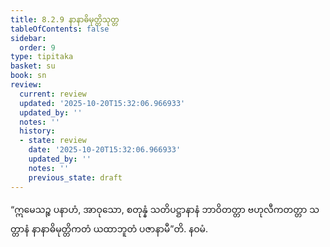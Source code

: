 ```yaml
---
title: 8.2.9 နာနာဓိမုတ္တိသုတ္တ
tableOfContents: false
sidebar:
  order: 9
type: tipitaka
basket: su
book: sn
review:
  current: review
  updated: '2025-10-20T15:32:06.966933'
  updated_by: ''
  notes: ''
  history:
  - state: review
    date: '2025-10-20T15:32:06.966933'
    updated_by: ''
    notes: ''
    previous_state: draft
---
```



<DynamicBreadcrumb />


<ReviewStatus review={frontmatter.review} showDetails={true} />

<HypothesisAnnotation frontmatter={frontmatter} />

<Division number="917" book="sn" e="ch" v="18" p="420">

<Paragraph number="1609" book="sn">
“ဣမေသဉ္စ ပနာဟံ, အာဝုသော, စတုန္နံ သတိပဋ္ဌာနာနံ ဘာဝိတတ္တာ ဗဟုလီကတတ္တာ သတ္တာနံ နာနာဓိမုတ္တိကတံ ယထာဘူတံ ပဇာနာမီ”တိ.

</Paragraph>
</Division>

<Paragraph number="1610" type="center" book="sn">
နဝမံ.
</Paragraph>